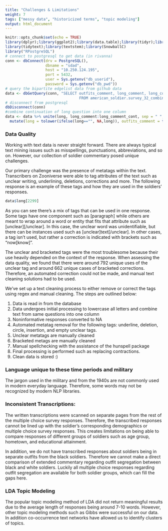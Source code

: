 ```yaml
---
title: "Challenges & Limitations"
weight: 7
tags: ["messy data", "historicized terms", "topic modeling"]
output: html_document
---
```


```r
knitr::opts_chunk$set(echo = TRUE)
library(dplyr);library(ggplot2);library(data.table);library(tidyr);library(stringr);library(gridExtra)
library(tidytext);library(textstem);library(SnowballC)
library("RPostgreSQL")
# connect to postgresql to get data (in rivanna)
conn <- dbConnect(drv = PostgreSQL(), 
                  dbname = "sdad", 
                  host = "10.250.124.195", 
                  port = 5432, 
                  user = Sys.getenv("db_userid"), 
                  password = Sys.getenv("db_pwd"))
# query the bipartite edgelist data from github data  
data <- dbGetQuery(conn, "SELECT outfits_comment, long_comment, long_comment_cont, racial_group  
                                 FROM american_soldier.survey_32_combined")
# disconnect from postgresql
dbDisconnect(conn)
#combine continuation of long question into one column
data <- data %>% unite(long, long_comment:long_comment_cont, sep = " ", na.rm = TRUE) %>% 
  mutate(long = tolower(ifelse(long=="", NA,long)), outfits_comment = tolower(ifelse(outfits_comment=="", NA,outfits_comment)), index= 1:nrow(data))

```


### Data Quality

Working with text data is never straight forward. There are always typical text mining issues such as misspellings, punctuations, abbreviations, and so on. However, our collection of soldier commentary posed unique challenges.

Our primary challenge was the presence of metatags within the text. Transcribers on Zooniverse were able to tag attributes of the text such as unclear writing, underlining, deletions, corrections and more. The following response is an example of these tags and how they are used in the soldiers' responses.

```r
data$long[2299]
```

As you can see there's a mix of tags that can be used in one response. Some tags have one component such as [paragraph] while others are meant to wrap around a word or entity that fits that attribute such as [unclear][/unclear]. In this case, the unclear word was unidentifiable, but there can be instances used such as [unclear]text[/unclear]. In other cases, a tag isn't used, but rather a correction is indicated with brackets such as "now[know]". 

The unclear and bracketed tags were the most troublesome because their use heavily depended on the context of the response. When assessing the data quality, we found that there were around 792 unique uses of the unclear tag and around 662 unique cases of bracketed corrections. Therefore, an automated correction could not be made, and manual text cleaning solutions had to be used. 

We’ve set up a text cleaning process to either remove or correct the tags using regex and manual cleaning. The steps are outlined below:

1. Data is read in from the database   
2. Data undergoes initial processing to lowercase all letters and combine text from same questions into one column    
3. Noninformative responses converted to NA    
4. Automated metatag removal for the following tags: underline, deletion, circle, insertion, and empty unclear tags.      
5. Unclear metatags are manually cleaned     
6. Bracketed metags are manually cleaned    
7. Manual spellchecking with the assistance of the hunspell package   
8. Final processing is performed such as replacing contractions.   
9. Clean data is stored :)

### Language unique to these time periods and military

The jargon used in the military and from the 1940s are not commonly used in modern everyday language. Therefore, some words may not be recognized by modern NLP libraries. 

### Inconsistent Transcriptions: 

The written transcriptions were scanned on separate pages from the rest of the multiple choice survey responses. Therefore, the transcribed responses cannot be lined up with the soldier’s corresponding demographics or multiple choice survey responses. This creates limitations on being able to compare responses of different groups of soldiers such as age group, hometown, and educational attainment.   

In addition, we do not have transcribed responses about soldiers being in separate outfits from the black soldiers. Therefore we cannot make a direct comparison of extended commentary regarding outfit segregation between black and white soldiers. Luckily all multiple choice responses regarding outfit segregation are available for both soldier groups, which can fill the gaps here.

### LDA Topic Modeling

The popular topic modeling method of LDA did not return meaningful results due to the average length of responses being around 7-10 words. However, other topic modeling methods such as Gibbs were successful on our data. In addition co-occurrence text networks have allowed us to identify clusters of topics.
